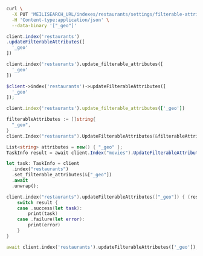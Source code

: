 <CodeGroup>

```bash cURL
curl \
  -X PUT 'MEILISEARCH_URL/indexes/restaurants/settings/filterable-attributes' \
  -H 'Content-type:application/json' \
  --data-binary '["_geo"]'
```

```javascript JS
client.index('restaurants')
.updateFilterableAttributes([
  '_geo'
])
```

```python Python
client.index('restaurants').update_filterable_attributes([
  '_geo'
])
```

```php PHP
$client->index('restaurants')->updateFilterableAttributes([
  '_geo'
]);
```

```ruby Ruby
client.index('restaurants').update_filterable_attributes(['_geo'])
```

```go Go
filterableAttributes := []string{
  "_geo",
}
client.Index("restaurants").UpdateFilterableAttributes(&filterableAttributes)
```

```csharp C#
List<string> attributes = new() { "_geo" };
TaskInfo result = await client.Index("movies").UpdateFilterableAttributesAsync(attributes);
```

```rust Rust
let task: TaskInfo = client
  .index("restaurants")
  .set_filterable_attributes(&["_geo"])
  .await
  .unwrap();
```

```swift Swift
client.index("restaurants").updateFilterableAttributes(["_geo"]) { (result) in
    switch result {
    case .success(let task):
        print(task)
    case .failure(let error):
        print(error)
    }
}
```

```dart Dart
await client.index('restaurants').updateFilterableAttributes(['_geo']);
```
</CodeGroup>